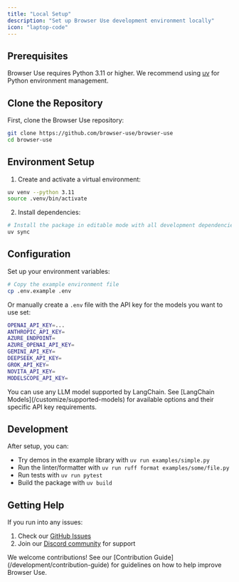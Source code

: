 ```yaml
---
title: "Local Setup"
description: "Set up Browser Use development environment locally"
icon: "laptop-code"
---
```


## Prerequisites

Browser Use requires Python 3.11 or higher. We recommend using [uv](https://docs.astral.sh/uv/) for Python environment management.

## Clone the Repository

First, clone the Browser Use repository:

```bash
git clone https://github.com/browser-use/browser-use
cd browser-use
```

## Environment Setup

1. Create and activate a virtual environment:

```bash
uv venv --python 3.11
source .venv/bin/activate
```

2. Install dependencies:

```bash
# Install the package in editable mode with all development dependencies
uv sync
```

## Configuration

Set up your environment variables:

```bash
# Copy the example environment file
cp .env.example .env
```

Or manually create a `.env` file with the API key for the models you want to use set:

```bash .env
OPENAI_API_KEY=...
ANTHROPIC_API_KEY=
AZURE_ENDPOINT=
AZURE_OPENAI_API_KEY=
GEMINI_API_KEY=
DEEPSEEK_API_KEY=
GROK_API_KEY=
NOVITA_API_KEY=
MODELSCOPE_API_KEY=
```

<Note>
  You can use any LLM model supported by LangChain. See 
  [LangChain Models](/customize/supported-models) for available options and their specific
  API key requirements.
</Note>

## Development

After setup, you can:

- Try demos in the example library with `uv run examples/simple.py`
- Run the linter/formatter with `uv run ruff format examples/some/file.py`
- Run tests with `uv run pytest`
- Build the package with `uv build`

## Getting Help

If you run into any issues:

1. Check our [GitHub Issues](https://github.com/browser-use/browser-use/issues)
2. Join our [Discord community](https://link.browser-use.com/discord) for support

<Note>
  We welcome contributions! See our [Contribution Guide](/development/contribution-guide) for guidelines on how to help improve
  Browser Use.
</Note>
